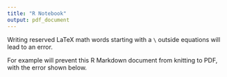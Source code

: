```yaml
---
title: "R Notebook"
output: pdf_document
---
```


Writing reserved LaTeX math words starting with a `\` outside equations
will lead to an error.

For example \gamma will prevent this R Markdown document from knitting to PDF,
with the error shown below.